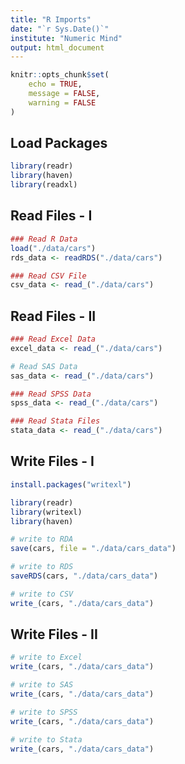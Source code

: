 ```yaml
---
title: "R Imports"
date: "`r Sys.Date()`"
institute: "Numeric Mind"
output: html_document
---
```


```r
knitr::opts_chunk$set(
	echo = TRUE,
	message = FALSE,
	warning = FALSE
)
```

## Load Packages

```r
library(readr)
library(haven)
library(readxl)
```

## Read Files - I

```r
### Read R Data
load("./data/cars")
rds_data <- readRDS("./data/cars")

### Read CSV File
csv_data <- read_("./data/cars")
```

## Read Files - II

```r
### Read Excel Data
excel_data <- read_("./data/cars")

# Read SAS Data
sas_data <- read_("./data/cars")

### Read SPSS Data 
spss_data <- read_("./data/cars")

### Read Stata Files
stata_data <- read_("./data/cars")
```


## Write Files - I

```r
install.packages("writexl")

library(readr)
library(writexl)
library(haven)
```

```r
# write to RDA
save(cars, file = "./data/cars_data")

# write to RDS
saveRDS(cars, "./data/cars_data")

# write to CSV
write_(cars, "./data/cars_data")
```

## Write Files - II

```r
# write to Excel 
write_(cars, "./data/cars_data")

# write to SAS
write_(cars, "./data/cars_data")

# write to SPSS
write_(cars, "./data/cars_data")

# write to Stata
write_(cars, "./data/cars_data")
```
